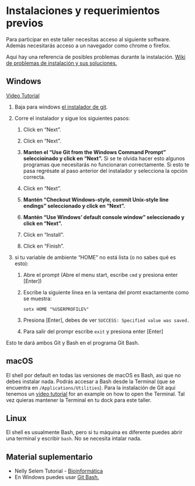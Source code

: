 # Instalaciones y requerimientos previos

Para participar en este taller necesitas acceso al siguiente software. Además necesitarás acceso a un navegador como chrome o firefox.

Aqui hay una referencia de posibles problemas durante la instalación. [Wiki de problemas de instalación y sus soluciones.](https://nselem.github.io/workshop-template/wiki/Configuration-Problems-and-Solutions)

## Windows

[Video Tutorial](https://www.youtube.com/watch?v=339AEqk9c-8)

1.  Baja para windows [el instalador de git](https://git-for-windows.github.io/).

2.  Corre el instalador y sigue los siguientes pasos:

    1.  Click en "Next".

    2.  Click en "Next".

    3.  **Manten el "Use Git from the Windows Command Prompt" seleccioinado y click en "Next".** Si se te olvida hacer esto algunos programas que necesitarás no funcionaran correctamente. Si esto te pasa regrésate al paso anterior del instalador y selecciona la opción correcta.

    4.  Click en "Next".

    5.  **Mantén "Checkout Windows-style, commit Unix-style line endings" seleccionado y click en "Next".**

    6.  **Mantén "Use Windows' default console window" seleccionado y click en "Next".**

    7.  Click en "Install".

    8.  Click en "Finish".

3.  si tu variable de ambiente "HOME" no está lista (o no sabes qué es esto):

    1.  Abre el prompt (Abre el menu start, escribe `cmd` y presiona enter \[Enter\])

    2.  Escribe la siguiente línea en la ventana del promt exactamente como se muestra:

        `setx HOME "%USERPROFILE%"`

    3.  Presiona \[Enter\], debes de ver `SUCCESS: Specified value was saved.`

    4.  Para salir del prompr escribe `exit` y presiona enter \[Enter\]

Esto te dará ambos Git y Bash en el programa Git Bash.

## macOS

El shell por default en todas las versiones de macOS es Bash, asi que no debes instalar nada. Podrás accesar a Bash desde la Terminal (que se encuentra en `/Applications/Utilities`). Para la instalación de Git aqui tenemos un [video tutorial](https://www.youtube.com/watch?v=9LQhwETCdwY) for an example on how to open the Terminal. Tal vez quieras mantener la Terminal en tu dock para este taller.

## Linux

El shell es usualmente Bash, pero si tu máquina es diferente puedes abrir una terminal y escribir `bash`. No se necesita intalar nada.

## Material suplementario

-   Nelly Selem Tutorial - [Bioinformática](https://nselem.github.io/bioinformatics/)
-   En Windows puedes usar [Git Bash.](https://miguel-mx.github.io/2024-01-24-ccm-unam-swc/)

